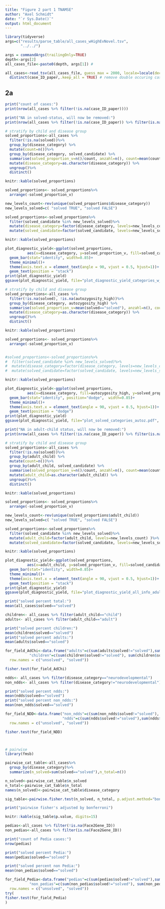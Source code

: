 ```yaml
---
title: "Figure 2 part 1 TNAMSE"
author: "Axel Schmidt"
date: "`r Sys.Date()`"
output: html_document
---
```


```r
library(tidyverse)
args=c("results/parse_table/all_cases_wHighEvNovel.tsv",
       "../../")

args = commandArgs(trailingOnly=TRUE)
depth<-args[2]
all_cases_file<-paste0(depth, args[1]) #

all_cases<-read_tsv(all_cases_file, guess_max = 2000, locale=locale(decimal_mark = ",")) %>%
  distinct(case_ID_paper,.keep_all = TRUE) # remove double occuring cases (for security, should already be removed)
```

## 2a

```r

print("count of cases:")
print(nrow(all_cases %>% filter(!is.na(case_ID_paper))))

print("NA in solved-status, will now be removed:")
print(nrow(all_cases %>% filter(!is.na(case_ID_paper)) %>% filter(is.na(solved))))


```

```r
# stratify by child and disease group
solved_proportions<-all_cases %>%
  filter(!is.na(solved))%>%
  group_by(disease_category) %>%
  mutate(count=n())%>%
  group_by(disease_category, solved_candidate) %>%
  summarise(solved_proportion_v=n()/count, anzahl=n(), count=mean(count)) %>%
  mutate(disease_category=as.character(disease_category)) %>% 
  ungroup()%>%
  distinct()

knitr::kable(solved_proportions)

solved_proportions<- solved_proportions%>% 
  arrange(-solved_proportion_v)

new_levels_count<-rev(unique(solved_proportions$disease_category))
new_levels_solved=c( "solved TRUE", "solved FALSE")

solved_proportions<-solved_proportions%>%
  filter(solved_candidate %in% new_levels_solved)%>%
  mutate(disease_category=factor(disease_category, levels=new_levels_count) )%>%
  mutate(solved_candidate=factor(solved_candidate, levels=new_levels_solved) ) 

knitr::kable(solved_proportions)

plot_diagnostic_yield<-ggplot(solved_proportions, 
          aes(x=disease_category, y=solved_proportion_v, fill=solved_candidate, label=count*solved_proportion_v)) + 
  geom_bar(stat="identity", width=0.85)+
  theme_minimal()+
  theme(axis.text.x = element_text(angle = 90, vjust = 0.5, hjust=1))+
  geom_text(position = "stack")
print(plot_diagnostic_yield)
ggsave(plot_diagnostic_yield, file="plot_diagnostic_yield_categories_w_count.pdf", width=3.2, height=4.6)
```


```r
# stratify by child and disease group
solved_proportions<-all_cases %>%
  filter(!is.na(solved), !is.na(autozygosity_high))%>%
  group_by(disease_category, autozygosity_high) %>%
  summarise(solved_proportion_v=mean(solved=="solved"), anzahl=n(), count=sum((solved=="solved"))) %>%
  mutate(disease_category=as.character(disease_category)) %>% 
  ungroup()%>%
  distinct()

knitr::kable(solved_proportions)

solved_proportions<- solved_proportions%>% 
  arrange(-solved_proportion_v)


#solved_proportions<-solved_proportions%>%
#  filter(solved_candidate %in% new_levels_solved)%>%
#  mutate(disease_category=factor(disease_category, levels=new_levels_count) )%>%
#  mutate(solved_candidate=factor(solved_candidate, levels=new_levels_solved) ) 

knitr::kable(solved_proportions)

plot_diagnostic_yield<-ggplot(solved_proportions, 
          aes(x=disease_category, fill=autozygosity_high, y=solved_proportion_v,  label=count)) + 
  geom_bar(stat="identity", position="dodge",  width=0.85)+
  theme_minimal()+
  theme(axis.text.x = element_text(angle = 90, vjust = 0.5, hjust=1))+
  geom_text(position = "dodge")
print(plot_diagnostic_yield)
ggsave(plot_diagnostic_yield, file="plot_solved_categories_autoz.pdf", width=4, height=5)

```


```r
print("NA in adult-child status, will now be removed:")
print(nrow(all_cases %>% filter(!is.na(case_ID_paper)) %>% filter(is.na(adult_child))))

# stratify by child and disease group
solved_proportions<-all_cases %>%
  filter(!is.na(solved))%>%
  group_by(adult_child) %>%
  mutate(count=n())%>%
  group_by(adult_child, solved_candidate) %>%
  summarise(solved_proportion_v=n()/count, anzahl=n(), count=mean(count)) %>%
  mutate(adult_child=as.character(adult_child)) %>% 
  ungroup()%>%
  distinct()

knitr::kable(solved_proportions)

solved_proportions<- solved_proportions%>% 
  arrange(-solved_proportion_v)

new_levels_count<-rev(unique(solved_proportions$adult_child))
new_levels_solved=c( "solved TRUE", "solved FALSE")

solved_proportions<-solved_proportions%>%
  filter(solved_candidate %in% new_levels_solved)%>%
  mutate(adult_child=factor(adult_child, levels=new_levels_count) )%>%
  mutate(solved_candidate=factor(solved_candidate, levels=new_levels_solved) ) 

knitr::kable(solved_proportions)

plot_diagnostic_yield<-ggplot(solved_proportions, 
          aes(x=adult_child, y=solved_proportion_v, fill=solved_candidate, label=count*solved_proportion_v)) + 
  geom_bar(stat="identity", width=0.85)+
  theme_minimal()+
  theme(axis.text.x = element_text(angle = 90, vjust = 0.5, hjust=1))+
  geom_text(position = "stack")
print(plot_diagnostic_yield)
ggsave(plot_diagnostic_yield, file="plot_diagnostic_yield_all_info_adult_child.pdf", width=2.7, height=2.8)

```





```r
print("solved percent total:")
mean(all_cases$solved=="solved")

children<- all_cases %>% filter(adult_child=="child")
adults<- all_cases %>% filter(adult_child=="adult")

print("solved percent children:")
mean(children$solved=="solved")
print("solved percent adults:")
mean(adults$solved=="solved")

for_field_AdChi<-data.frame("adults"=c(sum(adults$solved!="solved"),sum(adults$solved=="solved")), 
           "children"=c(sum(children$solved!="solved"), sum(children$solved=="solved")),
  row.names = c("unsolved", "solved"))

fisher.test(for_field_AdChi)
```


```r
ndds<- all_cases %>% filter(disease_category=="neurodevelopmental")
non_ndds<- all_cases %>% filter(disease_category!="neurodevelopmental")

print("solved percent ndds:")
mean(ndds$solved=="solved")
print("solved percent non_ndds:")
mean(non_ndds$solved=="solved")

for_field_NDD<-data.frame("non_ndds"=c(sum(non_ndds$solved!="solved"), sum(non_ndds$solved=="solved")),
                          "ndds"=c(sum(ndds$solved!="solved"),sum(ndds$solved=="solved")),
  row.names = c("unsolved", "solved"))

fisher.test(for_field_NDD)



# pairwise
library(fmsb)

pairwise_cat_table<-all_cases%>%
  group_by(disease_category)%>%
  summarize(n_solved=sum(solved=="solved"),n_total=n())

n_solved<-pairwise_cat_table$n_solved
n_total<-pairwise_cat_table$n_total
names(n_solved)<-pairwise_cat_table$disease_category

sig_table<-pairwise.fisher.test(n_solved, n_total, p.adjust.method="bonferroni")

print("pairwise fisher's adjusted by bonferroni")

knitr::kable(sig_table$p.value, digits=15)

```


```r
pedias<-all_cases %>% filter(!is.na(Face2Gene_ID))
non_pedias<-all_cases %>% filter(is.na(Face2Gene_ID))

print("count of Pedia cases:")
nrow(pedias)

print("solved percent Pedia:")
mean(pedias$solved=="solved")

print("solved percent non Pedia:")
mean(non_pedias$solved=="solved")

for_field_Pedia<-data.frame("pedias"=c(sum(pedias$solved!="solved"),sum(pedias$solved=="solved")), 
           "non_pedias"=c(sum(non_pedias$solved!="solved"), sum(non_pedias$solved=="solved")),
  row.names = c("unsolved", "solved"))
try(
fisher.test(for_field_Pedia)
)

```
